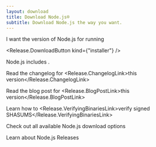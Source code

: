 ```yaml
---
layout: download
title: Download Node.js®
subtitle: Download Node.js the way you want.
---
```


<section>
I want the <Release.VersionDropdown /> version of Node.js for <Release.OperatingSystemDropdown exclude={["LINUX", "AIX"]} /> running <Release.BitnessDropdown />

<Release.DownloadButton kind={"installer"} />
</section>

<section>
Node.js includes <Release.NpmLink />.

Read the changelog for <Release.ChangelogLink>this version</Release.ChangelogLink>

Read the blog post for <Release.BlogPostLink>this version</Release.BlogPostLink>

Learn how to <Release.VerifyingBinariesLink>verify signed SHASUMS</Release.VerifyingBinariesLink>

Check out all available Node.js <LinkWithArrow href="https://nodejs.org/dist/">download options</LinkWithArrow>

Learn about <LinkWithArrow href="about/previous-releases">Node.js Releases</LinkWithArrow>

</section>
